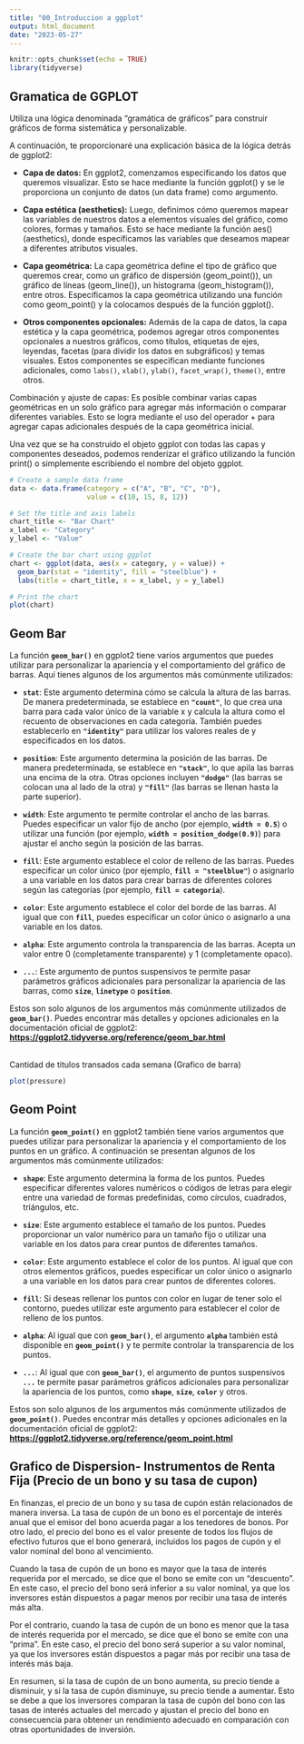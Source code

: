 ```yaml
---
title: "00_Introduccion a ggplot"
output: html_document
date: "2023-05-27"
---
```


```r
knitr::opts_chunk$set(echo = TRUE)
library(tidyverse)
```

## Gramatica de GGPLOT

Utiliza una lógica denominada "gramática de gráficos" para construir gráficos de forma sistemática y personalizable.

A continuación, te proporcionaré una explicación básica de la lógica detrás de ggplot2:

-   **Capa de datos:** En ggplot2, comenzamos especificando los datos que queremos visualizar. Esto se hace mediante la función ggplot() y se le proporciona un conjunto de datos (un data frame) como argumento.

-   **Capa estética (aesthetics):** Luego, definimos cómo queremos mapear las variables de nuestros datos a elementos visuales del gráfico, como colores, formas y tamaños. Esto se hace mediante la función aes() (aesthetics), donde especificamos las variables que deseamos mapear a diferentes atributos visuales.

-   **Capa geométrica:** La capa geométrica define el tipo de gráfico que queremos crear, como un gráfico de dispersión (geom_point()), un gráfico de líneas (geom_line()), un histograma (geom_histogram()), entre otros. Especificamos la capa geométrica utilizando una función como geom_point() y la colocamos después de la función ggplot().

-   **Otros componentes opcionales:** Además de la capa de datos, la capa estética y la capa geométrica, podemos agregar otros componentes opcionales a nuestros gráficos, como títulos, etiquetas de ejes, leyendas, facetas (para dividir los datos en subgráficos) y temas visuales. Estos componentes se especifican mediante funciones adicionales, como `labs()`, `xlab()`, `ylab()`, `facet_wrap()`, `theme()`, entre otros.

Combinación y ajuste de capas: Es posible combinar varias capas geométricas en un solo gráfico para agregar más información o comparar diferentes variables. Esto se logra mediante el uso del operador + para agregar capas adicionales después de la capa geométrica inicial.

Una vez que se ha construido el objeto ggplot con todas las capas y componentes deseados, podemos renderizar el gráfico utilizando la función print() o simplemente escribiendo el nombre del objeto ggplot.

```r
# Create a sample data frame
data <- data.frame(category = c("A", "B", "C", "D"),
                   value = c(10, 15, 8, 12))

# Set the title and axis labels
chart_title <- "Bar Chart"
x_label <- "Category"
y_label <- "Value"

# Create the bar chart using ggplot
chart <- ggplot(data, aes(x = category, y = value)) +
  geom_bar(stat = "identity", fill = "steelblue") +
  labs(title = chart_title, x = x_label, y = y_label)

# Print the chart
plot(chart)
```

## Geom Bar

La función **`geom_bar()`** en ggplot2 tiene varios argumentos que puedes utilizar para personalizar la apariencia y el comportamiento del gráfico de barras. Aquí tienes algunos de los argumentos más comúnmente utilizados:

-   **`stat`**: Este argumento determina cómo se calcula la altura de las barras. De manera predeterminada, se establece en **`"count"`**, lo que crea una barra para cada valor único de la variable x y calcula la altura como el recuento de observaciones en cada categoría. También puedes establecerlo en **`"identity"`** para utilizar los valores reales de y especificados en los datos.

-   **`position`**: Este argumento determina la posición de las barras. De manera predeterminada, se establece en **`"stack"`**, lo que apila las barras una encima de la otra. Otras opciones incluyen **`"dodge"`** (las barras se colocan una al lado de la otra) y **`"fill"`** (las barras se llenan hasta la parte superior).

-   **`width`**: Este argumento te permite controlar el ancho de las barras. Puedes especificar un valor fijo de ancho (por ejemplo, **`width = 0.5`**) o utilizar una función (por ejemplo, **`width = position_dodge(0.9)`**) para ajustar el ancho según la posición de las barras.

-   **`fill`**: Este argumento establece el color de relleno de las barras. Puedes especificar un color único (por ejemplo, **`fill = "steelblue"`**) o asignarlo a una variable en los datos para crear barras de diferentes colores según las categorías (por ejemplo, **`fill = categoria`**).

-   **`color`**: Este argumento establece el color del borde de las barras. Al igual que con **`fill`**, puedes especificar un color único o asignarlo a una variable en los datos.

-   **`alpha`**: Este argumento controla la transparencia de las barras. Acepta un valor entre 0 (completamente transparente) y 1 (completamente opaco).

-   **`...`**: Este argumento de puntos suspensivos te permite pasar parámetros gráficos adicionales para personalizar la apariencia de las barras, como **`size`**, **`linetype`** o **`position`**.

Estos son solo algunos de los argumentos más comúnmente utilizados de **`geom_bar()`**. Puedes encontrar más detalles y opciones adicionales en la documentación oficial de ggplot2: [**https://ggplot2.tidyverse.org/reference/geom_bar.html**](https://ggplot2.tidyverse.org/reference/geom_bar.html)

\
Cantidad de titulos transados cada semana (Grafico de barra)

```r
plot(pressure)
```

## Geom Point

La función **`geom_point()`** en ggplot2 también tiene varios argumentos que puedes utilizar para personalizar la apariencia y el comportamiento de los puntos en un gráfico. A continuación se presentan algunos de los argumentos más comúnmente utilizados:

-   **`shape`**: Este argumento determina la forma de los puntos. Puedes especificar diferentes valores numéricos o códigos de letras para elegir entre una variedad de formas predefinidas, como círculos, cuadrados, triángulos, etc.

-   **`size`**: Este argumento establece el tamaño de los puntos. Puedes proporcionar un valor numérico para un tamaño fijo o utilizar una variable en los datos para crear puntos de diferentes tamaños.

-   **`color`**: Este argumento establece el color de los puntos. Al igual que con otros elementos gráficos, puedes especificar un color único o asignarlo a una variable en los datos para crear puntos de diferentes colores.

-   **`fill`**: Si deseas rellenar los puntos con color en lugar de tener solo el contorno, puedes utilizar este argumento para establecer el color de relleno de los puntos.

-   **`alpha`**: Al igual que con **`geom_bar()`**, el argumento **`alpha`** también está disponible en **`geom_point()`** y te permite controlar la transparencia de los puntos.

-   **`...`**: Al igual que con **`geom_bar()`**, el argumento de puntos suspensivos **`...`** te permite pasar parámetros gráficos adicionales para personalizar la apariencia de los puntos, como **`shape`**, **`size`**, **`color`** y otros.

Estos son solo algunos de los argumentos más comúnmente utilizados de **`geom_point()`**. Puedes encontrar más detalles y opciones adicionales en la documentación oficial de ggplot2: [**https://ggplot2.tidyverse.org/reference/geom_point.html**](https://ggplot2.tidyverse.org/reference/geom_point.html)

## Grafico de Dispersion- Instrumentos de Renta Fija (Precio de un bono y su tasa de cupon)

En finanzas, el precio de un bono y su tasa de cupón están relacionados de manera inversa. La tasa de cupón de un bono es el porcentaje de interés anual que el emisor del bono acuerda pagar a los tenedores de bonos. Por otro lado, el precio del bono es el valor presente de todos los flujos de efectivo futuros que el bono generará, incluidos los pagos de cupón y el valor nominal del bono al vencimiento.

Cuando la tasa de cupón de un bono es mayor que la tasa de interés requerida por el mercado, se dice que el bono se emite con un "descuento". En este caso, el precio del bono será inferior a su valor nominal, ya que los inversores están dispuestos a pagar menos por recibir una tasa de interés más alta.

Por el contrario, cuando la tasa de cupón de un bono es menor que la tasa de interés requerida por el mercado, se dice que el bono se emite con una "prima". En este caso, el precio del bono será superior a su valor nominal, ya que los inversores están dispuestos a pagar más por recibir una tasa de interés más baja.

En resumen, si la tasa de cupón de un bono aumenta, su precio tiende a disminuir, y si la tasa de cupón disminuye, su precio tiende a aumentar. Esto se debe a que los inversores comparan la tasa de cupón del bono con las tasas de interés actuales del mercado y ajustan el precio del bono en consecuencia para obtener un rendimiento adecuado en comparación con otras oportunidades de inversión.
